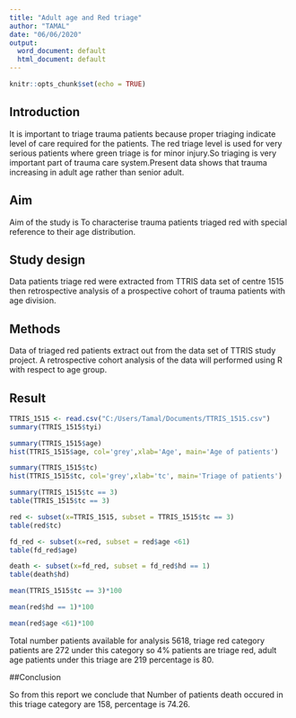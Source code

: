 ---
title: "Adult age and Red triage"
author: "TAMAL"
date: "06/06/2020"
output:
  word_document: default
  html_document: default
---

```{r setup, include=FALSE}
knitr::opts_chunk$set(echo = TRUE)
```

## Introduction
It is important to triage trauma patients because proper triaging indicate level of care required for the patients. The red triage level is used for very serious patients where green triage is for minor injury.So triaging is very important part of trauma care system.Present data shows that trauma increasing in adult age rather than senior adult.

## Aim
Aim of the study is To characterise trauma patients triaged red with special reference to their age distribution.

## Study design
Data patients triage red were extracted from TTRIS data set of centre 1515 then retrospective analysis of a prospective cohort of trauma patients with age division.


## Methods
Data of triaged red patients extract out from the data set of TTRIS study project. A retrospective cohort analysis of the data will performed using R with respect to age group. 

## Result
```{r}
TTRIS_1515 <- read.csv("C:/Users/Tamal/Documents/TTRIS_1515.csv")
summary(TTRIS_1515$tyi)
```
```{r}
summary(TTRIS_1515$age)
hist(TTRIS_1515$age, col='grey',xlab='Age', main='Age of patients')
```
```{r}
summary(TTRIS_1515$tc)
hist(TTRIS_1515$tc, col='grey',xlab='tc', main='Triage of patients')
```
```{r}
summary(TTRIS_1515$tc == 3)
table(TTRIS_1515$tc == 3)
```
```{r}
red <- subset(x=TTRIS_1515, subset = TTRIS_1515$tc == 3)
table(red$tc)
```
```{r}
fd_red <- subset(x=red, subset = red$age <61)
table(fd_red$age)
```
```{r}
death <- subset(x=fd_red, subset = fd_red$hd == 1)
table(death$hd)
```
```{r}
mean(TTRIS_1515$tc == 3)*100
```
```{r}
mean(red$hd == 1)*100
```
```{r}
mean(red$age <61)*100
```

Total number patients available for analysis 5618, triage red category patients are 272 under this category so 4% patients are triage red, adult age patients under this triage are 219 percentage is 80. 

##Conclusion

So from this report we conclude that Number of patients death occured in this triage category are 158, percentage is 74.26.